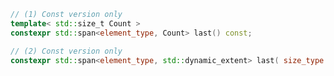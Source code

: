 ```cpp
// (1) Const version only
template< std::size_t Count >
constexpr std::span<element_type, Count> last() const;

// (2) Const version only
constexpr std::span<element_type, std::dynamic_extent> last( size_type Count ) const;
```
